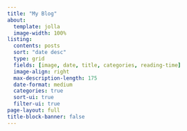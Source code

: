 ```yaml
---
title: "My Blog"
about:
  template: jolla
  image-width: 100%
listing:
  contents: posts
  sort: "date desc"
  type: grid
  fields: [image, date, title, categories, reading-time]
  image-align: right
  max-description-length: 175
  date-format: medium
  categories: true
  sort-ui: true
  filter-ui: true
page-layout: full
title-block-banner: false
---
```

